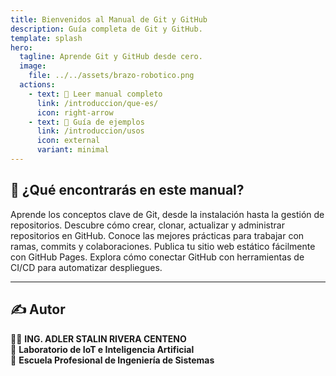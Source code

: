 ```yaml
---
title: Bienvenidos al Manual de Git y GitHub
description: Guía completa de Git y GitHub.
template: splash
hero:
  tagline: Aprende Git y GitHub desde cero.
  image:
    file: ../../assets/brazo-robotico.png
  actions:
    - text: 📖 Leer manual completo
      link: /introduccion/que-es/
      icon: right-arrow
    - text: 📌 Guía de ejemplos
      link: /introduccion/usos
      icon: external
      variant: minimal
---
```



## 🚀 ¿Qué encontrarás en este manual?

<CardGrid stagger>
  <Card title="🔧 Fundamentos de Git y GitHub" icon="git-branch">
    Aprende los conceptos clave de Git, desde la instalación hasta la gestión de repositorios.
  </Card>

  <Card title="📂 Manejo de Repositorios" icon="folder">
    Descubre cómo crear, clonar, actualizar y administrar repositorios en GitHub.
  </Card>

  <Card title="⚡ Flujos de Trabajo con Git" icon="code">
    Conoce las mejores prácticas para trabajar con ramas, commits y colaboraciones.
  </Card>

  <Card title="🌎 Despliegue en GitHub Pages" icon="globe">
    Publica tu sitio web estático fácilmente con GitHub Pages.
  </Card>

  <Card title="🔄 Integraciones y Automatización" icon="zap">
    Explora cómo conectar GitHub con herramientas de CI/CD para automatizar despliegues.
  </Card>
</CardGrid>

---

## ✍ **Autor**  
👨‍💻 **ING. ADLER STALIN RIVERA CENTENO**  
🔬 **Laboratorio de IoT e Inteligencia Artificial**  
🏫 **Escuela Profesional de Ingeniería de Sistemas**  
